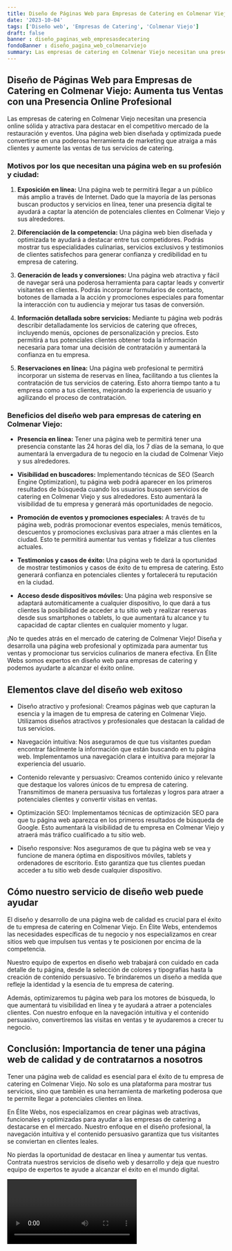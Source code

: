 ```yaml
---
title: Diseño de Páginas Web para Empresas de Catering en Colmenar Viejo
date: '2023-10-04'
tags: ['Diseño web', 'Empresas de Catering', 'Colmenar Viejo']
draft: false
banner : diseño_paginas_web_empresasdecatering
fondoBanner : diseño_pagina_web_colmenarviejo
summary: Las empresas de catering en Colmenar Viejo necesitan una presencia online sólida y atractiva para destacar en el competitivo mercado de la restauración y eventos. Una página web bien diseñada y optimizada puede convertirse en una poderosa herramienta de marketing que atraiga a más clientes y aumente las ventas de tus servicios de catering.
---
```


## Diseño de Páginas Web para Empresas de Catering en Colmenar Viejo: Aumenta tus Ventas con una Presencia Online Profesional

Las empresas de catering en Colmenar Viejo necesitan una presencia online sólida y atractiva para destacar en el competitivo mercado de la restauración y eventos. Una página web bien diseñada y optimizada puede convertirse en una poderosa herramienta de marketing que atraiga a más clientes y aumente las ventas de tus servicios de catering.

### Motivos por los que necesitan una página web en su profesión y ciudad:

1. **Exposición en línea:** Una página web te permitirá llegar a un público más amplio a través de Internet. Dado que la mayoría de las personas buscan productos y servicios en línea, tener una presencia digital te ayudará a captar la atención de potenciales clientes en Colmenar Viejo y sus alrededores.

2. **Diferenciación de la competencia:** Una página web bien diseñada y optimizada te ayudará a destacar entre tus competidores. Podrás mostrar tus especialidades culinarias, servicios exclusivos y testimonios de clientes satisfechos para generar confianza y credibilidad en tu empresa de catering.

3. **Generación de leads y conversiones:** Una página web atractiva y fácil de navegar será una poderosa herramienta para captar leads y convertir visitantes en clientes. Podrás incorporar formularios de contacto, botones de llamada a la acción y promociones especiales para fomentar la interacción con tu audiencia y mejorar tus tasas de conversión.

4. **Información detallada sobre servicios:** Mediante tu página web podrás describir detalladamente los servicios de catering que ofreces, incluyendo menús, opciones de personalización y precios. Esto permitirá a tus potenciales clientes obtener toda la información necesaria para tomar una decisión de contratación y aumentará la confianza en tu empresa.

5. **Reservaciones en línea:** Una página web profesional te permitirá incorporar un sistema de reservas en línea, facilitando a tus clientes la contratación de tus servicios de catering. Esto ahorra tiempo tanto a tu empresa como a tus clientes, mejorando la experiencia de usuario y agilizando el proceso de contratación.

### Beneficios del diseño web para empresas de catering en Colmenar Viejo:

- **Presencia en línea:** Tener una página web te permitirá tener una presencia constante las 24 horas del día, los 7 días de la semana, lo que aumentará la envergadura de tu negocio en la ciudad de Colmenar Viejo y sus alrededores.

- **Visibilidad en buscadores:** Implementando técnicas de SEO (Search Engine Optimization), tu página web podrá aparecer en los primeros resultados de búsqueda cuando los usuarios busquen servicios de catering en Colmenar Viejo y sus alrededores. Esto aumentará la visibilidad de tu empresa y generará más oportunidades de negocio.

- **Promoción de eventos y promociones especiales:** A través de tu página web, podrás promocionar eventos especiales, menús temáticos, descuentos y promociones exclusivas para atraer a más clientes en la ciudad. Esto te permitirá aumentar tus ventas y fidelizar a tus clientes actuales.

- **Testimonios y casos de éxito:** Una página web te dará la oportunidad de mostrar testimonios y casos de éxito de tu empresa de catering. Esto generará confianza en potenciales clientes y fortalecerá tu reputación en la ciudad.

- **Acceso desde dispositivos móviles:** Una página web responsive se adaptará automáticamente a cualquier dispositivo, lo que dará a tus clientes la posibilidad de acceder a tu sitio web y realizar reservas desde sus smartphones o tablets, lo que aumentará tu alcance y tu capacidad de captar clientes en cualquier momento y lugar.

¡No te quedes atrás en el mercado de catering de Colmenar Viejo! Diseña y desarrolla una página web profesional y optimizada para aumentar tus ventas y promocionar tus servicios culinarios de manera efectiva. En Élite Webs somos expertos en diseño web para empresas de catering y podemos ayudarte a alcanzar el éxito online.

<GifSeo />

<Cta />

## Elementos clave del diseño web exitoso

- Diseño atractivo y profesional: Creamos páginas web que capturan la esencia y la imagen de tu empresa de catering en Colmenar Viejo. Utilizamos diseños atractivos y profesionales que destacan la calidad de tus servicios.

- Navegación intuitiva: Nos aseguramos de que tus visitantes puedan encontrar fácilmente la información que están buscando en tu página web. Implementamos una navegación clara e intuitiva para mejorar la experiencia del usuario.

- Contenido relevante y persuasivo: Creamos contenido único y relevante que destaque los valores únicos de tu empresa de catering. Transmitimos de manera persuasiva tus fortalezas y logros para atraer a potenciales clientes y convertir visitas en ventas.

- Optimización SEO: Implementamos técnicas de optimización SEO para que tu página web aparezca en los primeros resultados de búsqueda de Google. Esto aumentará la visibilidad de tu empresa en Colmenar Viejo y atraerá más tráfico cualificado a tu sitio web.

- Diseño responsive: Nos aseguramos de que tu página web se vea y funcione de manera óptima en dispositivos móviles, tablets y ordenadores de escritorio. Esto garantiza que tus clientes puedan acceder a tu sitio web desde cualquier dispositivo.

## Cómo nuestro servicio de diseño web puede ayudar

El diseño y desarrollo de una página web de calidad es crucial para el éxito de tu empresa de catering en Colmenar Viejo. En Élite Webs, entendemos las necesidades específicas de tu negocio y nos especializamos en crear sitios web que impulsen tus ventas y te posicionen por encima de la competencia.

Nuestro equipo de expertos en diseño web trabajará con cuidado en cada detalle de tu página, desde la selección de colores y tipografías hasta la creación de contenido persuasivo. Te brindaremos un diseño a medida que refleje la identidad y la esencia de tu empresa de catering.

Además, optimizaremos tu página web para los motores de búsqueda, lo que aumentará tu visibilidad en línea y te ayudará a atraer a potenciales clientes. Con nuestro enfoque en la navegación intuitiva y el contenido persuasivo, convertiremos las visitas en ventas y te ayudaremos a crecer tu negocio.

## Conclusión: Importancia de tener una página web de calidad y de contratarnos a nosotros

Tener una página web de calidad es esencial para el éxito de tu empresa de catering en Colmenar Viejo. No solo es una plataforma para mostrar tus servicios, sino que también es una herramienta de marketing poderosa que te permite llegar a potenciales clientes en línea.

En Élite Webs, nos especializamos en crear páginas web atractivas, funcionales y optimizadas para ayudar a las empresas de catering a destacarse en el mercado. Nuestro enfoque en el diseño profesional, la navegación intuitiva y el contenido persuasivo garantiza que tus visitantes se conviertan en clientes leales.

No pierdas la oportunidad de destacar en línea y aumentar tus ventas. Contrata nuestros servicios de diseño web y desarrollo y deja que nuestro equipo de expertos te ayude a alcanzar el éxito en el mundo digital.

<Video />

<CtaBot job='Empresas de Catering' city='Colmenar Viejo'/>

<Gmaps query='Colmenar Viejo+españa+maps' />